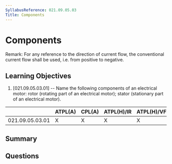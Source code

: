 ```yaml
---
SyllabusReference: 021.09.05.03
Title: Components
---
```


# Components

Remark: For any reference to the direction of current flow, the conventional
current flow shall be used, i.e. from positive to negative.

## Learning Objectives

1. [021.09.05.03.01] -- Name the following components of an electrical motor:
   rotor (rotating part of an electrical motor); stator (stationary part of an
   electrical motor).

|                 | ATPL(A) | CPL(A) | ATPL(H)/IR | ATPL(H)/VFR | CPL(H) | IR  | CBIR(A) |
| --------------- | ------- | ------ | ---------- | ----------- | ------ | --- | ------- |
| 021.09.05.03.01 | X       | X      | X          | X           | X      |     |         |

## Summary

## Questions
